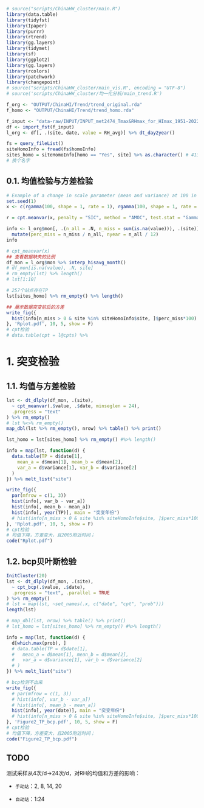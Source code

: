 ```r
# source("scripts/ChinaHW_cluster/main.R")
library(data.table)
library(tidyfst)
library(Ipaper)
library(purrr)
library(rtrend)
library(gg.layers)
library(tidymet)
library(sf)
library(ggplot2)
library(gg.layers)
library(rcolors)
library(patchwork)
library(changepoint)
# source("scripts/ChinaHW_cluster/main_vis.R", encoding = "UTF-8")
# source('scripts/ChinaHW_cluster/均一化分析/main_trend.R')

f_org <- "OUTPUT/ChinaHI/Trend/trend_original.rda"
f_homo <- "OUTPUT/ChinaHI/Trend/trend_homo.rda"
```

```r
f_input <- "data-raw/INPUT/INPUT_met2474_Tmax&RHmax_for_HImax_1951-2022_V2.fst"
df <- import_fst(f_input)
l_org <- df[, .(site, date, value = RH_avg)] %>% dt_day2year()

fs = query_fileList()
siteHomoInfo = fread(fs$homoInfo)
sites_homo = siteHomoInfo[homo == "Yes", site] %>% as.character() # 413个站点
# 换个名字
```

## 0.1. 均值检验与方差检验

```r
# Example of a change in scale parameter (mean and variance) at 100 in simulated gamma data
set.seed(1)
x <- c(rgamma(100, shape = 1, rate = 1), rgamma(100, shape = 1, rate = 5))

r = cpt.meanvar(x, penalty = "SIC", method = "AMOC", test.stat = "Gamma", class = FALSE, shape = 1) # returns 97 to

```

```r
info <- l_org$mon[, .(n_all = .N, n_miss = sum(is.na(value))), .(site)] %>%
  mutate(perc_miss = n_miss / n_all, nyear = n_all / 12)
info

# cpt_meanvar(x)
## 查看数据缺失的比例
df_mon = l_org$mon %>% interp_hisavg_month()
# df_mon[is.na(value), .N, site]
# rm_empty(lst) %>% length()
# lst[1:10]

# 257个站点存在TP
lst[sites_homo] %>% rm_empty() %>% length()

## 展示数据突变前后的方差
write_fig({
  hist(info[n_miss > 0 & site %in% siteHomoInfo$site, ]$perc_miss*100)
}, 'Rplot.pdf', 10, 5, show = F)
# cpt检验
# data.table(cpt = l@cpts) %>% 
```

# 1. 突变检验

## 1.1. 均值与方差检验

```r
lst <- dt_dlply(df_mon, .(site),
  ~ cpt_meanvar(.$value, .$date, minseglen = 24),
  .progress = "text"
) %>% rm_empty()
# lst %<>% rm_empty()
map_dbl(lst %>% rm_empty(), nrow) %>% table() %>% print()

lst_homo = lst[sites_homo] %>% rm_empty() #%>% length()

info = map(lst, function(d) {
  data.table(TP = d$date[1], 
    mean_a = d$mean[1], mean_b = d$mean[2], 
    var_a = d$variance[1], var_b = d$variance[2]
  )
}) %>% melt_list("site")
```

```r
write_fig({
  par(mfrow = c(1, 3))
  hist(info[, var_b - var_a])
  hist(info[, mean_b - mean_a])
  hist(info[, year(TP)], main = "突变年份")
  # hist(info[n_miss > 0 & site %in% siteHomoInfo$site, ]$perc_miss*100)
}, 'Rplot.pdf', 10, 5, show = F)
# cpt检验
# 均值下降，方差变大，且2005附近时间；
code("Rplot.pdf")
```

## 1.2. bcp贝叶斯检验

```r
InitCluster(20)
lst <- dt_dlply(df_mon, .(site),
  ~ cpt_bcp(.$value, .$date),
  .progress = "text", .parallel = TRUE
) %>% rm_empty()
# lst = map(lst, ~set_names(.x, c("date", "cpt", "prob")))
length(lst)

# map_dbl(lst, nrow) %>% table() %>% print()
# lst_homo = lst[sites_homo] %>% rm_empty() #%>% length()

info = map(lst, function(d) {
  d[which.max(prob), ]
  # data.table(TP = d$date[1], 
  #   mean_a = d$mean[1], mean_b = d$mean[2], 
  #   var_a = d$variance[1], var_b = d$variance[2]
  # )
}) %>% melt_list("site")
```

```r
# bcp检测不出来
write_fig({
  # par(mfrow = c(1, 3))
  # hist(info[, var_b - var_a])
  # hist(info[, mean_b - mean_a])
  hist(info[, year(date)], main = "突变年份")
  # hist(info[n_miss > 0 & site %in% siteHomoInfo$site, ]$perc_miss*100)
}, 'Figure2_TP_bcp.pdf', 10, 5, show = F)
# cpt检验
# 均值下降，方差变大，且2005附近时间；
code("Figure2_TP_bcp.pdf")
```

## TODO

测试采样从4次/d->24次/d，对RH的均值和方差的影响：

- `手动站`：2, 8, 14, 20

- `自动站`：1:24
